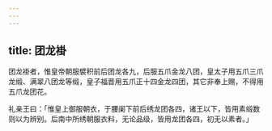 ```yaml
---
---
---
```

title: 团龙褂
---



团龙褂者，惟皇帝朝服襞积前后团龙各九，后服五爪金龙八团，皇太子用五爪三爪龙缎、满翠八团龙等缎，皇子福晋用五爪正十四金龙四团，其它非奉上赐，不得用五爪龙团花。

礼亲王曰：「惟皇上御服朝衣，于腰阑下前后绣龙团各四，诸王以下，皆用素缎数则以为辨别。后南中所绣朝服衣料，无论品级，皆用龙团各四，初无以素者。」